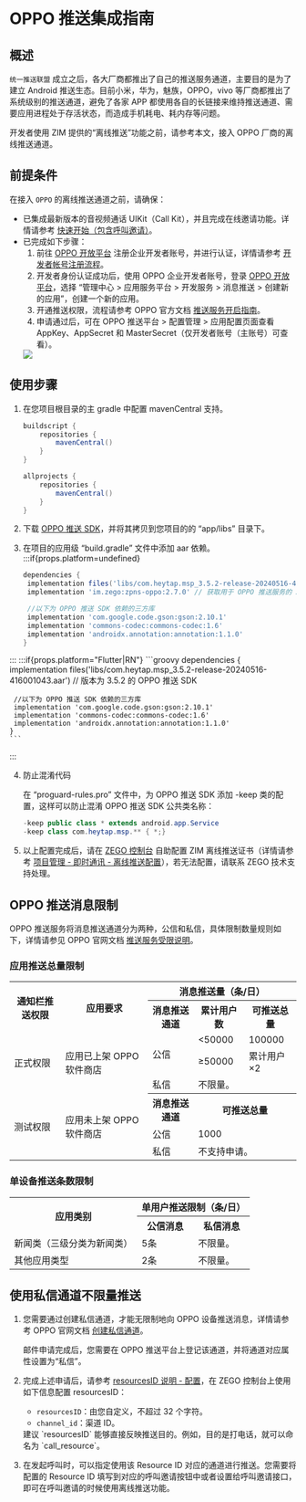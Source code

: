 # OPPO 推送集成指南


## 概述

`统一推送联盟` 成立之后，各大厂商都推出了自己的推送服务通道，主要目的是为了建立 Android 推送生态。目前小米，华为，魅族，OPPO，vivo 等厂商都推出了系统级别的推送通道，避免了各家 APP 都使用各自的长链接来维持推送通道、需要应用进程处于存活状态，而造成手机耗电、耗内存等问题。

开发者使用 ZIM 提供的“离线推送”功能之前，请参考本文，接入 OPPO 厂商的离线推送通道。  

## 前提条件

在接入 `OPPO` 的离线推送通道之前，请确保：

- 已集成最新版本的音视频通话 UIKit（Call Kit），并且完成在线邀请功能。详情请参考 [快速开始（包含呼叫邀请）](./../Quick%20start%20(with%20call%20invitation).mdx)。
- 已完成如下步骤：
    1. 前往 [OPPO 开放平台](https://open.oppomobile.com/#id=1) 注册企业开发者账号，并进行认证，详情请参考 [开发者帐号注册流程](https://open.oppomobile.com/wiki/doc#id=10446)。
    2. 开发者身份认证成功后，使用 OPPO 企业开发者账号，登录 [OPPO 开放平台](https://open.oppomobile.com/#id=1)，选择 “管理中心 > 应用服务平台 > 开发服务 > 消息推送 > 创建新的应用”，创建一个新的应用。
    3. 开通推送权限，流程请参考 OPPO 官方文档 [推送服务开启指南](https://open.oppomobile.com/new/developmentDoc/info?id=10195)。
    4. 申请通过后，可在 OPPO 推送平台 > 配置管理 > 应用配置页面查看 AppKey、AppSecret 和 MasterSecret（仅开发者账号（主账号）可查看）。
    <Frame width="512" height="auto" caption=""><img src="https://storage.zego.im/sdk-doc/Pics/ZIM/OPPO_MasterSecret.jpeg" /></Frame>    

## 使用步骤

1. 在您项目根目录的主 gradle 中配置 mavenCentral 支持。

    ```groovy {3,9}
    buildscript {  
        repositories {  
            mavenCentral()  
        }  
    }  

    allprojects {
        repositories {  
            mavenCentral()  
        }     
    }
    ```

2. 下载 [OPPO 推送 SDK](https://storage.zego.im/zpns/sdk/oppo/com.heytap.msp_3.5.2-release-20240516-416001043.aar)，并将其拷贝到您项目的的 “app/libs” 目录下。

3. 在项目的应用级 “build.gradle” 文件中添加 aar 依赖。
:::if{props.platform=undefined}
    ```groovy
    dependencies {
     implementation files('libs/com.heytap.msp_3.5.2-release-20240516-416001043.aar') // 版本为 3.5.2 的 OPPO 推送 SDK
     implementation 'im.zego:zpns-oppo:2.7.0' // 获取用于 OPPO 推送服务的 ZPNs 库

     //以下为 OPPO 推送 SDK 依赖的三方库
     implementation 'com.google.code.gson:gson:2.10.1'
     implementation 'commons-codec:commons-codec:1.6'
     implementation 'androidx.annotation:annotation:1.1.0'
    }
    ```
:::
:::if{props.platform="Flutter|RN"}
    ```groovy
    dependencies {
     implementation files('libs/com.heytap.msp_3.5.2-release-20240516-416001043.aar') // 版本为 3.5.2 的 OPPO 推送 SDK

     //以下为 OPPO 推送 SDK 依赖的三方库
     implementation 'com.google.code.gson:gson:2.10.1'
     implementation 'commons-codec:commons-codec:1.6'
     implementation 'androidx.annotation:annotation:1.1.0'
    }
    ```
:::

4. 防止混淆代码
    
    在 “proguard-rules.pro” 文件中，为 OPPO 推送 SDK 添加 -keep 类的配置，这样可以防止混淆 OPPO 推送 SDK 公共类名称：

    ```java
    -keep public class * extends android.app.Service
    -keep class com.heytap.msp.** { *;}
    ```

5. 以上配置完成后，请在 [ZEGO 控制台](https://console.zego.im/) 自助配置 ZIM 离线推送证书（详情请参考 [项目管理 - 即时通讯 - 离线推送配置](https://doc-zh.zego.im/article/16233)），若无法配置，请联系 ZEGO 技术支持处理。

## OPPO 推送消息限制

OPPO 推送服务将消息推送通道分为两种，公信和私信，具体限制数量规则如下，详情请参见 OPPO 官网文档 [推送服务受限说明](https://open.oppomobile.com/new/developmentDoc/info?id=11210)。

### 应用推送总量限制

<table>
<tbody><tr>
<th rowspan="2">通知栏推送权限</th>
<th rowspan="2">应用要求</th>
<th colspan="3">消息推送量（条/日）</th>
</tr>
<tr>
<th>消息推送通道</th>
<th>累计用户数</th>
<th>可推送总量</th>
</tr>
<tr>
<td rowspan="3">正式权限</td>
<td rowspan="3">应用已上架 OPPO 软件商店</td>
<td rowspan="2">公信</td>
<td>&lt;50000</td>
<td>100000</td>
</tr>
<tr>
<td>≥50000</td>
<td>累计用户×2</td>
</tr>
<tr>
<td>私信</td>
<td colspan="2">不限量。</td>
</tr>
<tr>
<td rowspan="3">测试权限</td>
<td rowspan="3">应用未上架 OPPO 软件商店</td>
<th>消息推送通道</th>
<th colspan="2">可推送总量</th>
</tr>
<tr>
<td>公信</td>
<td colspan="2">1000</td>
</tr>
<tr>
<td>私信</td>
<td colspan="2">不支持申请。</td>
</tr>
</tbody></table>

### 单设备推送条数限制

<table>
<tbody><tr>
<th rowspan="2">应用类别</th>
<th colspan="2">单用户推送限制（条/日）</th>
</tr>
<tr>
<th>公信消息</th>
<th>私信消息</th>
</tr>
<tr>
<td>新闻类（三级分类为新闻类）</td>
<td>5条</td>
<td>不限量。</td>
</tr>
<tr>
<td>其他应用类型</td>
<td>2条</td>
<td>不限量。</td>
</tr>
</tbody></table>


## 使用私信通道不限量推送

1. 您需要通过创建私信通道，才能无限制地向 OPPO 设备推送消息，详情请参考 OPPO 官网文档 <a href="https://open.oppomobile.com/new/developmentDoc/info?id=12391" target="_blank" rel="noreferrer noopener">创建私信通道</a>。

    <Warning title="注意">
    邮件申请完成后，您需要在 OPPO 推送平台上登记该通道，并将通道对应属性设置为“私信”。   
    </Warning>

2. 完成上述申请后，请参考 [resourcesID 说明 - 配置](./ResourcesID%20introduction.mdx#配置)，在 ZEGO 控制台上使用如下信息配置 resourcesID： 
    - `resourcesID`：由您自定义，不超过 32 个字符。
    - `channel_id`：渠道 ID。

    <Note title="说明">
    建议 `resourcesID` 能够直接反映推送目的。例如，目的是打电话，就可以命名为 `call_resource`。
    </Note>

3. 在发起呼叫时，可以指定使用该 Resource ID 对应的通道进行推送。您需要将配置的 Resource ID 填写到对应的呼叫邀请按钮中或者设置给呼叫邀请接口，即可在呼叫邀请的时候使用离线推送功能。
